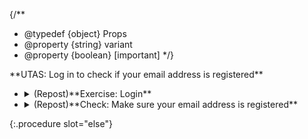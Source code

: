 
{/**
  * @typedef {object} Props
  * @property {string} variant
  * @property {boolean} [important]
  */}

<If cond={props.important}>
  **UTAS: Log in to check if your email address is registered**
  <LoginAndConfirmEmail variant={props.variant} support={props.variant === "oc"} />

  - <details>
      <summary>(Repost)**Exercise: Login**</summary>
      <Login variant={props.variant} support={props.variant === "oc"} />
    </details>
  - <details>
      <summary>(Repost)**Check: Make sure your email address is registered**</summary>
      <ConfirmEmail support={props.variant === "oc"} />
    </details>
  {:.procedure slot="else"}
</If>